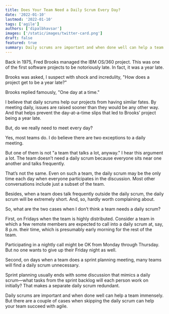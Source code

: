 ```yaml
---
title: Does Your Team Need a Daily Scrum Every Day?
date: '2022-01-10'
lastmod: '2022-01-10'
tags: ['agile']
authors: ['dipalbhavsar']
images: ['/static/images/twitter-card.png']
draft: false
featured: true
summary: Daily scrums are important and when done well can help a team immensely. But there are a couple of cases when skipping the daily scrum can help your team succeed with agile.
---
```


Back in 1975, Fred Brooks managed the IBM OS/360 project. This was one of the first software projects to be notoriously late. In fact, it was a year late.

Brooks was asked, I suspect with shock and incredulity, "How does a project get to be a year late?"

Brooks replied famously, "One day at a time."

I believe that daily scrums help our projects from having similar fates. By meeting daily, issues are raised sooner than they would be any other way. And that helps prevent the day-at-a-time slips that led to Brooks’ project being a year late.

But, do we really need to meet every day?

Yes, most teams do. I do believe there are two exceptions to a daily meeting.

But one of them is not "a team that talks a lot, anyway." I hear this argument a lot. The team doesn’t need a daily scrum because everyone sits near one another and talks frequently.

That’s not the same. Even on such a team, the daily scrum may be the only time each day when everyone participates in the discussion. Most other conversations include just a subset of the team.

Besides, when a team does talk frequently outside the daily scrum, the daily scrum will be extremely short. And, so, hardly worth complaining about.

So, what are the two cases when I don’t think a team needs a daily scrum?

First, on Fridays when the team is highly distributed. Consider a team in which a few remote members are expected to call into a daily scrum at, say, 8 p.m. their time, which is presumably early morning for the rest of the team.

Participating in a nightly call might be OK from Monday through Thursday. But no one wants to give up their Friday night as well.

Second, on days when a team does a sprint planning meeting, many teams will find a daily scrum unnecessary.

Sprint planning usually ends with some discussion that mimics a daily scrum—what tasks from the sprint backlog will each person work on initially? That makes a separate daily scrum redundant.

Daily scrums are important and when done well can help a team immensely. But there are a couple of cases when skipping the daily scrum can help your team succeed with agile.
